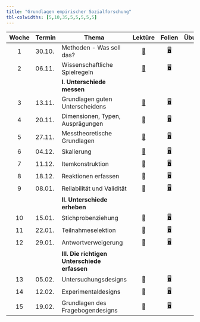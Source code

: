```yaml
---
title: "Grundlagen empirischer Sozialforschung"
tbl-colwidths: [5,10,35,5,5,5,5,5]
---
```


| Woche | Termin | Thema | Lektüre | Folien | Übungen | Aufgabenblätter | Vertiefungen |
|:-------:|---------|---------|:-------:|:-------:|:-------:|:-------:|:-------:|
| 1 | 30.10. | Methoden - Was soll das? | [📖](https://link.springer.com/rwe/10.1007/978-3-658-39759-3_21-1 "Schamlose Eigenwerbung") | [🖥](slides/week2-day1.qmd "Week 2 Review Lecture Slides") | [✍](/critique/critique-2.qmd "Statistical Critique 2 Instructions") |  | [📁](project/final-project/final-project-directions.qmd "Final Project Instructions") |
| 2 | 06.11. | Wissenschaftliche Spielregeln | [📖](https://www.scientificamerican.com/article/what-happens-when-an-entire-scientific-field-changes-its-mind/ "Wissenschaftliche Revolutiönchen") | [🖥](slides/01-WissenschaftlicheSpielregeln.qmd) |  |  |  |
|  |  | **I. Unterschiede messen** |  |  |  |  |  |
| 3 | 13.11. | Grundlagen guten Unterscheidens | [📖](https://flowingdata.com/2016/07/20/modern-family-structure/ "Welche unterschiedlichen Haushaltsformen gibt es da draußen?") | [🖥](slides/week2-day1.qmd "Week 2 Review Lecture Slides") |  |  |  |
| 4 | 20.11. | Dimensionen, Typen, Ausprägungen | 📖 | [🖥](slides/week2-day1.qmd "Week 2 Review Lecture Slides") |  |  |  |
| 5 | 27.11. | Messtheoretische Grundlagen | [📖](https://link.springer.com/content/pdf/10.1007/978-3-658-21308-4_107.pdf "Blasius (2019): Skalierung") | [🖥](slides/week2-day1.qmd "Week 2 Review Lecture Slides") |  |  |  |
| 6 | 04.12. | Skalierung | [📖](https://link.springer.com/content/pdf/10.1007/978-3-658-21308-4_62.pdf "Latcheva & Davidov (2019)") | [🖥](slides/week2-day1.qmd "Week 2 Review Lecture Slides") |  |  |  |
| 7 | 11.12. | Itemkonstruktion | 📖 | [🖥](slides/week2-day1.qmd "Week 2 Review Lecture Slides") |  |  |  |
| 8 | 18.12. | Reaktionen erfassen | 📖 | [🖥](slides/week2-day1.qmd "Week 2 Review Lecture Slides") |  |  |  |
| 9 | 08.01. | Reliabilität und Validität | 📖 | [🖥](slides/week2-day1.qmd "Week 2 Review Lecture Slides") |  | [📋](https://bit.ly/week-2-code-along "Code Along Activity") |  |
|  |  | **II. Unterschiede erheben** |  |  |  |  |  |
| 10 | 15.01. | Stichprobenziehung | 📖 | [🖥](slides/week2-day1.qmd "Week 2 Review Lecture Slides") |  |  |  |
| 11 | 22.01. | Teilnahmeselektion | 📖 | [🖥](slides/week2-day1.qmd "Week 2 Review Lecture Slides") |  |  |  |
| 12 | 29.01. | Antwortverweigerung | 📖 | [🖥](slides/week2-day1.qmd "Week 2 Review Lecture Slides") |  | [📋](https://bit.ly/week-2-code-along "Code Along Activity") |  |
|  |  | **III. Die richtigen Unterschiede erfassen** |  |  |  |  |  |
| 13 | 05.02. | Untersuchungsdesigns | 📖 | [🖥](slides/week2-day1.qmd "Week 2 Review Lecture Slides") |  |  |  |
| 14 | 12.02. | Experimentaldesigns | 📖 | [🖥](slides/week2-day1.qmd "Week 2 Review Lecture Slides") |  |  |  |
| 15 | 19.02. | Grundlagen des Fragebogendesigns | 📖 | [🖥](slides/week2-day1.qmd "Week 2 Review Lecture Slides") |  | [📋](https://bit.ly/week-2-code-along "Code Along Activity") |  |
